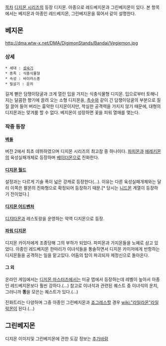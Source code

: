 [[목차]]
[[디지몬 시리즈]]의 등장 디지몬. 아종으로 레드베지몬과 그린베지몬이 있다. 본 항목에서는 베지몬과 아종인 레드베지몬, 그린베지몬을 묶어서 같이 설명한다.

== 베지몬 ==
http://dma.wtw-x.net/DMA/DigimonStands/Bandai/Vegiemon.jpg
=== 상세 ===
 * 세대 : [[성숙기]]
 * 종족 : 식충식물형
 * 속성 : 바이러스종
 * 필살기 : 운치

길게 뻗은 담쟁이덩굴과 크게 열린 입을 가지는 식충식물형 디지몬. 입으로부터 토해니지는 달콤한 향기에 끌려 오는 소형 디지몬을, [[촉수]]와 같이 긴 담쟁이덩굴의 부분으로 질질 끌어 들어 버리는 흉악한 디지몬이지만, 착실한 공격력을 가지지 않기 때문에, 대형의 디지몬과는 맞겨룸 할 수 없다. 베지몬이 성장하면 꽃을 피워 열매를 맺는다.

=== 작중 등장 ===
==== [[벽돌]] ====
버전 2에서 최초 데뷔하였으며 디지몬 시리즈의 최고참 중 하나이다. [[파피몬]]과 [[에레키몬]]의 육성실패개체로 등장하며 [[베이더몬]]으로 진화한다.

==== [[디지몬 월드]] ====
설정과는 다르게 기술 폭이 넓은 강캐로 등장한다(...). 이유는 다른 육성실패개체와는 달리 이쪽은 팔몬의 진화형으로 확정되어 등장하기 때문.[* 당시는 [[니드몬]] 계열이 등장하기 전이었다.] 

==== [[디지몬 어드벤처]] ====
[[디지타몬]]과 레스토랑을 운영하는 악역 디지몬으로 등장.

==== [[파워 디지몬]] ====
디지몬 카이저에게 조종당해 그의 부하가 되었다. 파피몬과 가지몬들을 노예로 삼고 있었다. 아종인 레드베지몬 한마리가 이녀석들을 통솔하면서 디지몬 카이저에게 반항하는 디지몬들을 공격하는 일을 맡고있다. 어둠의 탑이 파괴되자 제정신으로 돌아온다.

==== 그 외 ====
온라인 게임에서는 [[디지몬 마스터즈]]에서는 미궁 맵에서 등장하는데 레벨이 높아서 아종인 레드베지몬보다 훨씬 강하다.(...) 참고로 이녀석과 관련된 퀘스트 중 이녀석의 운치, 그러니까 '''똥'''을 모은는 퀘스트가 있다.(...)

진화트리는 다양하며 그중 아종인 그린베지몬과 [[죠그레스]]할 경우 [[wiki:"라일라몬"라일락몬]]이 된다.(...)

== 그린베지몬 ==
디지몬 이미지및 그린베지몬에 관한 도감 정보는 [[추가바람]]
